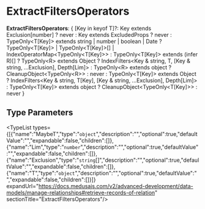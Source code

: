 
# ExtractFiltersOperators

 **ExtractFiltersOperators**: &#123; [Key in keyof T]?: Key extends Exclusion[number] ? never : Key extends ExcludedProps ? never : TypeOnly&#60;T[Key]&#62; extends string \| number \| boolean \| Date ? TypeOnly&#60;T[Key]&#62; \| TypeOnly&#60;T[Key]&#62;[] \| IndexOperatorMap&#60;TypeOnly&#60;T[Key]&#62;&#62; : TypeOnly&#60;T[Key]&#62; extends (infer R)[] ? TypeOnly&#60;R&#62; extends Object ? IndexFilters&#60;Key & string, T, [Key & string, ...Exclusion], Depth[Lim]&#62; : TypeOnly&#60;R&#62; extends object ? CleanupObject&#60;TypeOnly&#60;R&#62;&#62; : never : TypeOnly&#60;T[Key]&#62; extends Object ? IndexFilters&#60;Key & string, T[Key], [Key & string, ...Exclusion], Depth[Lim]&#62; : TypeOnly&#60;T[Key]&#62; extends object ? CleanupObject&#60;TypeOnly&#60;T[Key]&#62;&#62; : never &#125;

## Type Parameters

<TypeList types={[{"name":"MaybeT","type":"`object`","description":"","optional":true,"defaultValue":"","expandable":false,"children":[]},{"name":"Lim","type":"`number`","description":"","optional":true,"defaultValue":"","expandable":false,"children":[]},{"name":"Exclusion","type":"`string`[]","description":"","optional":true,"defaultValue":"","expandable":false,"children":[]},{"name":"T","type":"`object`","description":"","optional":true,"defaultValue":"","expandable":false,"children":[]}]} expandUrl="https://docs.medusajs.com/v2/advanced-development/data-models/manage-relationships#retrieve-records-of-relation" sectionTitle="ExtractFiltersOperators"/>
